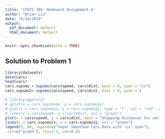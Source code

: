 ```yaml
---
title: 'STATS 205: Homework Assignment 6'
author: "Brian Liu"
date: "6/14/2019"
output:
  pdf_document: default
  html_document: default
---
```


```r
knitr::opts_chunk$set(echo = TRUE)
```

## Solution to Problem 1

```r
library(datasets)
data(cars)
head(cars)
cars.supsmu = supsmu(cars$speed, cars$dist, bass = 0, span = "cv")
cars.supsmu2= supsmu(cars$speed, cars$dist, bass = 0, span = )

# library(ggplot2)
# qplot(x = cars.supsmu$x, y = cars.supsmu$y)
# plot(x = cars.supsmu$x, y = cars.supsmu$y, type = "l", col = "red", main = "Stopping distances for various speeds", xlab = "Speed", ylab = "Stopping Distance")
# lines(x = cars$speed, y = cars$dist, col = "green")
plot(x = cars$speed, y = cars$dist, main = "Stopping distances for various speeds", xlab = "Speed", ylab = "Stopping Distance")
lines(x = cars.supsmu$x, y = cars.supsmu$y, col = "green")
legend(5, 90, legend=c("Super Smoothed Cars Data with 'cv' span"),
 col=c("green"), lty=1:1, cex=0.8)
```
